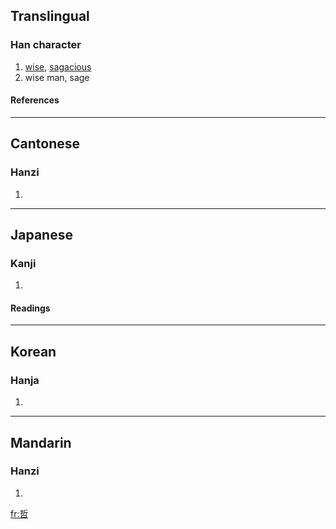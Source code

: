 ==Translingual==
===Han character===
{{Han char|rn=30|rad=口|as=07|sn=10|four=5260<sub>2</sub>|canj=手中口 (QLR)}}
# [[wise]], [[sagacious]]
# wise man, sage
====References====
{{Han ref|kx=0191.010|dkj=03667|dj=0410.150|hdz=10625.030|uh=54F2|ud=21746|bh=ADF5|bd=44533}}
----
==Cantonese==
===Hanzi===
{{yue-hanzi|jyut=|y=jit3}}
# {{defn|Cantonese}}
----
==Japanese==
===Kanji===
{{ja-kanji|grade=c|rs=口07}}
# {{defn|Japanese}} 
====Readings====
{{ja-readings|on=[[てつ]] (tetsu)|kun=[[あきらか]] (akiraka), [[さとい]] (satoi)}}
----
==Korean==
===Hanja===
{{ko-hanja|hangeul=철|eumhun=밝을|rv=cheol|mr=ch'ŏl}}
# {{defn|Korean}}
----

==Mandarin==
===Hanzi===
{{cmn-hanzi|pin=[[zhé]] (zhe2)|wg=che<sup>2</sup>}}
# {{defn|Mandarin}}

[[fr:哲]]